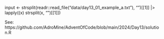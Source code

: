  input <- strsplit(readr::read_file("data/day13_01_example_a.txt"), "\n\n")[[1]] |> 
     lapply(\(x) strsplit(x, "\n")[[1]])


See: https://github.com/AdroMine/AdventOfCode/blob/main/2024/Day13/solution.R
